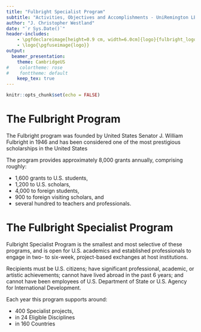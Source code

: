 ```yaml
---
title: "Fulbright Specialist Program"
subtitle: "Activities, Objectives and Accomplishments - UniRemington LEGO Serious Play Lab"
author: "J. Christopher Westland"
date: "`r Sys.Date()`"
header-includes: 
    - \pgfdeclareimage[height=0.9 cm, width=6.0cm]{logo}{fulbright_logo.png}
    - \logo{\pgfuseimage{logo}}
output: 
  beamer_presentation:
    theme: CambridgeUS
#    colortheme: rose
#    fonttheme: default
    keep_tex: true
---
```



```r
knitr::opts_chunk$set(echo = FALSE)
```

# The Fulbright Program

The Fulbright program was founded by United States Senator J. William Fulbright in 1946 and has been considered one of the most prestigious scholarships in the United States

The program provides approximately 8,000 grants annually, comprising roughly:

- 1,600 grants to U.S. students, 
- 1,200 to U.S. scholars, 
- 4,000 to foreign students, 
- 900 to foreign visiting scholars, and 
- several hundred to teachers and professionals.

# The Fulbright Specialist Program

Fulbright Specialist Program is the smallest and most selective of these programs, and is open for U.S. academics and established professionals to engage in two- to six-week, project-based exchanges at host institutions.  

Recipients must be U.S. citizens; have significant professional, academic, or artistic achievements; cannot have lived abroad in the past 6 years; and cannot have been employees of U.S. Department of State or U.S. Agency for International Development.

Each year this program supports around:

- 400 Specialist projects, 
- in 24 Eligible Disciplines
- in 160 Countries



